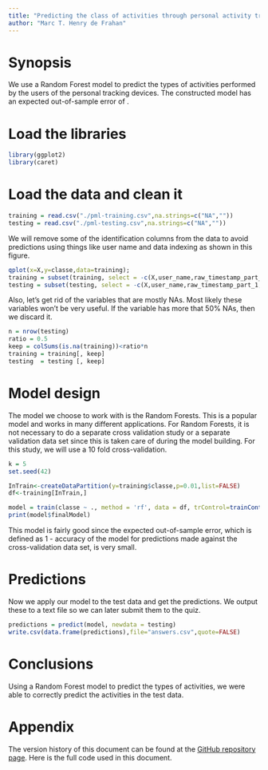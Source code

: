 ```yaml
---
title: "Predicting the class of activities through personal activity tracking devices"
author: "Marc T. Henry de Frahan"
---
```

	
# Synopsis

We use a Random Forest model to predict the types of activities
performed by the users of the personal tracking devices. The
constructed model has an expected out-of-sample error of .

# Load the libraries
```r
library(ggplot2)
library(caret)
```

# Load the data and clean it
```r
training = read.csv("./pml-training.csv",na.strings=c("NA",""))
testing = read.csv("./pml-testing.csv",na.strings=c("NA",""))
```

We will remove some of the identification columns from the data to
avoid predictions using things like user name and data indexing as
shown in this figure.


```r
qplot(x=X,y=classe,data=training);
training = subset(training, select = -c(X,user_name,raw_timestamp_part_1,raw_timestamp_part_2,cvtd_timestamp,new_window))
testing = subset(testing, select = -c(X,user_name,raw_timestamp_part_1,raw_timestamp_part_2,cvtd_timestamp,new_window))
```

Also, let's get rid of the variables that are mostly NAs. Most likely
these variables won't be very useful. If the variable has more that
50% NAs, then we discard it.

```r
n = nrow(testing)
ratio = 0.5
keep = colSums(is.na(training))<ratio*n
training = training[, keep]
testing  = testing [, keep]
```

# Model design

The model we choose to work with is the Random Forests. This is a
popular model and works in many different applications. For Random
Forests, it is not necessary to do a separate cross validation study
or a separate validation data set since this is taken care of during
the model building. For this study, we will use a 10 fold cross-validation.

```r
k = 5
set.seed(42)

InTrain<-createDataPartition(y=training$classe,p=0.01,list=FALSE)
df<-training[InTrain,]

model = train(classe ~ ., method = 'rf', data = df, trControl=trainControl(method="cv",number=k), allowParallel=TRUE,prox=TRUE)
print(model$finalModel)
```

This model is fairly good since the expected out-of-sample error,
which is defined as 1 - accuracy of the model for predictions made
against the cross-validation data set, is very small.


# Predictions

Now we apply our model to the test data and get the predictions. We
output these to a text file so we can later submit them to the quiz.

```r
predictions = predict(model, newdata = testing)
write.csv(data.frame(predictions),file="answers.csv",quote=FALSE)
```

# Conclusions 

Using a Random Forest model to predict the types of activities, we
were able to correctly predict the activities in the test data.


# Appendix

The version history of this document can be found at the
[GitHub repository page](https://github.com/marchdf/practical_machine_learning_project). Here
is the full code used in this document.

```r
```

